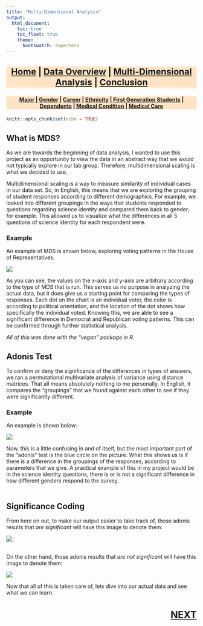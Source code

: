 ```yaml
---
title: "Multi-Dimensional Analysis"
output:
  html_document:
    toc: true
    toc_float: true
    theme:
      bootswatch: superhero
---
```

<h3 style="background-color:bisque;text-align:center;font-size:165%;">[Home](https://pbischoff3.github.io/) | [Data Overview](https://pbischoff3.github.io/data_overview/) | [Multi-Dimensional Analysis](https://pbischoff3.github.io/mutli_dimensional_analysis/) | [Conclusion](https://pbischoff3.github.io/Conclusion/)</h3>

<h4 style="background-color:bisque;text-align:center;font-size:102%;">[Major](https://pbischoff3.github.io/mutli_dimensional_analysis/Major/) | [Gender](https://pbischoff3.github.io/mutli_dimensional_analysis/Gender/) | [Career](https://pbischoff3.github.io/mutli_dimensional_analysis/career/) | [Ethnicity](https://pbischoff3.github.io/mutli_dimensional_analysis/Ethnicity/) | [First Generation Students](https://pbischoff3.github.io/mutli_dimensional_analysis/fgs/) | [Dependents](https://pbischoff3.github.io/mutli_dimensional_analysis/dependents/)      | [Medical Condition](https://pbischoff3.github.io/mutli_dimensional_analysis/medical_condition/) | [Medical Care](https://pbischoff3.github.io/mutli_dimensional_analysis/medical_care/)</h4>

```r
knitr::opts_chunk$set(echo = TRUE)
```

## **What is MDS?**
  As we are towards the beginning of data analysis, I wanted to use this project as an opportunity to view the data in an abstract way that we would not typically explore in our lab group. Therefore, multidimensional scaling is what we decided to use. 
  <br>
    
Multidimensional scaling is a way to measure similarity of individual cases in our data set. So, in English, this means that we are exploring the grouping of student responses according to different demographics. For example, we looked into different groupings in the ways that students responded to questions regarding science identity and compared them back to gender, for example. This allowed us to visualize what the differences in all 5 questions of science identity for each respondent were. 
  
### **Example**
An example of MDS is shown below, exploring voting patterns in the House of Representatives. 
  
![](/Users/pbisc/Desktop/pbischoff3.github.io/R/Images/what_is_MDS/HoR_voting.png)
<br>

As you can see, the values on the x-axis and y-axis are arbitrary according to the type of MDS that is run. This serves us no purpose in analyzing the actual data, but it does give us a starting point for comparing the types of responses. Each dot on the chart is an individual voter, the color is according to political orientation, and the location of the dot shows how specifically the individual voted. Knowing this, we are able to see a significant difference in Democrat and Republican voting patterns. This can be confirmed through further statistical analysis.
<br>
    
*All of this was done with the "vegan" package in R.*
    
## **Adonis Test**
To confirm or deny the significance of the differences in types of answers, we ran a permutational multivariate analysis of variance using distance matrices. That all means absolutely nothing to me personally. In English, it compares the "groupings" that we found against each other to see if they were significantly different. 

### **Example**
An example is shown below:
    
![](/Users/pbisc/Desktop/pbischoff3.github.io/R/Images/what_is_MDS/adonis1.png)
  <br> 

Now, this is a little confusing in and of itself, but the most important part of the "adonis" test is the blue circle on the picture. What this shows us is if there is a difference in the groupings of the responses, according to parameters that we give. A practical example of this in my project would be in the science identity questions, there is or is not a significant difference in how different genders respond to the survey.
<br><br>

## **Significance Coding**
From here on out, to make our output easier to take track of, those adonis results that *are significant* will have this image to denote them:
<br>

![](../R/Images/what_is_MDS/yes.gif)

<br>
On the other hand, those adonis results that *are not significant* will have this image to denote them:

![](../R/Images/what_is_MDS/no.gif)

    
Now that all of this is taken care of, lets dive into our actual data and see what we can learn.

<h3 style="text-align:right;font-size:180%;">[**NEXT**](https://pbischoff3.github.io/mutli_dimensional_analysis/Major/)
